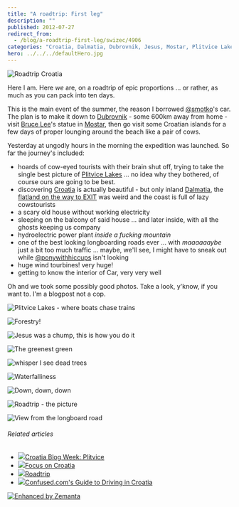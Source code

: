 ```yaml
---
title: "A roadtrip: First leg"
description: ""
published: 2012-07-27
redirect_from:
  - /blog/a-roadtrip-first-leg/swizec/4906
categories: "Croatia, Dalmatia, Dubrovnik, Jesus, Mostar, Plitvice Lakes National Park, Roadtrip, Travel + Events"
hero: ../../../defaultHero.jpg
---
```


![Roadtrip Croatia](http://swizec.com/blog/wp-content/uploads/2012/07/photo-43-1024x764.jpg "Roadtrip Croatia")

Here I am. Here _we_ are, on a roadtrip of epic proportions ... or rather, as much as you can pack into ten days.

This is the main event of the summer, the reason I borrowed [@smotko](http://twitter.com/smotko)'s car. The plan is to make it down to [Dubrovnik](http://whc.unesco.org/en/list/95 "Old City of Dubrovnik") - some 600km away from home - visit [Bruce Lee](http://www.bruceleefoundation.com/ "Bruce Lee")'s statue in [Mostar](<http://maps.google.com/maps?ll=43.3333333333,17.8&spn=0.1,0.1&q=43.3333333333,17.8 (Mostar)&t=h> "Mostar"), then go visit some Croatian islands for a few days of proper lounging around the beach like a pair of cows.

Yesterday at ungodly hours in the morning the expedition was launched. So far the journey's included:

- hoards of cow-eyed tourists with their brain shut off, trying to take the single best picture of [Plitvice Lakes](http://whc.unesco.org/en/list/98 "Plitvice Lakes National Park") ... no idea why they bothered, of course ours are going to be best.
- discovering [Croatia](<http://maps.google.com/maps?ll=45.8,16.0&spn=10.0,10.0&q=45.8,16.0 (Croatia)&t=h> "Croatia") is actually beautiful - but only inland [Dalmatia](http://en.wikipedia.org/wiki/Dalmatia "Dalmatia"), the [flatland on the way to EXIT](http://swizec.com/blog/geek-at-a-music-festival-day-1/swizec/4825 "Geek at a music festival: Day 1") was weird and the coast is full of lazy cowstourists
- a scary old house without working electricity
- sleeping on the balcony of said house ... and later inside, with all the ghosts keeping us company
- hydroelectric power plant _inside a fucking mountain_
- one of the best looking longboarding roads ever ... with _maaaaaaybe_ just a bit too much traffic ... maybe, we'll see, I might have to sneak out while [@ponywithhiccups](http://twitter.com/ponywithhiccups) isn't looking
- huge wind tourbines! very huge!
- getting to know the interior of Car, very very well

Oh and we took some possibly good photos. Take a look, y'know, if you want to. I'm a blogpost not a cop.

![Plitvice Lakes - where boats chase trains](http://swizec.com/blog/wp-content/uploads/2012/07/IMG_20120726_183936.jpeg "Plitvice Lakes - where boats chase trains")

![Forestry!](http://swizec.com/blog/wp-content/uploads/2012/07/IMG_1452-768x1024.jpg "Forestry!")

![Jesus was a chump, this is how you do it](http://swizec.com/blog/wp-content/uploads/2012/07/IMG_1438-768x1024.jpg "Jesus was a chump, this is how you do it")

![The greenest green](http://swizec.com/blog/wp-content/uploads/2012/07/photo-13-e1343393002368.jpeg?1d5d3d "The greenest green")

![*whisper* I see dead trees](http://swizec.com/blog/wp-content/uploads/2012/07/photo-23-1024x764.jpg "*whisper* I see dead trees")

![Waterfalliness](http://swizec.com/blog/wp-content/uploads/2012/07/IMG_1559-768x1024.jpg "Waterfalliness")

![Down, down, down](http://swizec.com/blog/wp-content/uploads/2012/07/IMG_1565-1024x768.jpg "Down, down, down")

![Roadtrip - the picture](http://swizec.com/blog/wp-content/uploads/2012/07/IMG_1646-1024x768.jpg "Roadtrip - the picture")

![View from the longboard road](http://swizec.com/blog/wp-content/uploads/2012/07/photo-52-1024x764.jpg "View from the longboard road")

###### Related articles

- [![](http://i.zemanta.com/94797801_80_80.jpg)](http://theegotripper.com/2012/06/17/croatia-blog-week-plitvice/)[Croatia Blog Week: Plitvice](http://theegotripper.com/2012/06/17/croatia-blog-week-plitvice/)
- [![](http://i.zemanta.com/94912564_80_80.jpg)](http://travelnotes.wordpress.com/2012/06/18/focus-on-croatia/)[Focus on Croatia](http://travelnotes.wordpress.com/2012/06/18/focus-on-croatia/)
- [![](http://i.zemanta.com/93119465_80_80.jpg)](http://girlonamissionblog.wordpress.com/2012/06/03/roadtrip/)[Roadtrip](http://girlonamissionblog.wordpress.com/2012/06/03/roadtrip/)
- [![](http://i.zemanta.com/noimg_21_80_80.jpg)](http://www.confused.com/guides/motoring/car-insurance/confused-com-s-guide-to-driving-in-croatia-2442555746)[Confused.com's Guide to Driving in Croatia](http://www.confused.com/guides/motoring/car-insurance/confused-com-s-guide-to-driving-in-croatia-2442555746)

[![Enhanced by Zemanta](http://img.zemanta.com/zemified_e.png?x-id=6cc1b74a-b1ec-40fc-b87b-ab5aaaa08830)](http://www.zemanta.com/?px "Enhanced by Zemanta")
